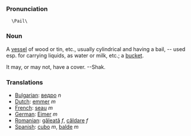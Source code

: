 ===Pronunciation===
   \Pail\
===Noun===

A [[vessel]] of wood or tin, etc., usually cylindrical and having
a bail, -- used esp. for carrying liquids, as water or milk,
etc.; a [[bucket]]. 

It may, or may not, have a cover. --Shak.

===Translations===
*[[Bulgarian]]: [[ведро]] ''n''
*[[Dutch]]: [[emmer]] ''m''
*[[French]]: [[seau]] ''m''
*[[German]]: [[Eimer]] ''m''
*[[Romanian]]: [[găleată]] ''f'', [[căldare]] ''f''
*[[Spanish]]: [[cubo]] ''m'', [[balde]] ''m''